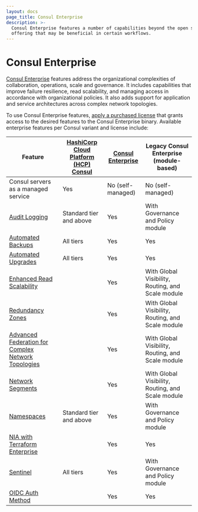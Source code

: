 ```yaml
---
layout: docs
page_title: Consul Enterprise
description: >-
  Consul Enterprise features a number of capabilities beyond the open source
  offering that may be beneficial in certain workflows.
---
```


# Consul Enterprise

[Consul Enterprise] features address the organizational complexities of
collaboration, operations, scale and governance.
It includes capabilities that improve failure resilience, read scalability,
and managing access in accordance with organizational policies.
It also adds support for application and service architectures across complex network topologies.

To use Consul Enterprise features,
[apply a purchased license](/docs/enterprise/license/overview)
that grants access to the desired features to the Consul Enterprise binary.
Available enterprise features per Consul variant and license include:

| Feature                                                                           | [HashiCorp Cloud Platform (HCP) Consul]                   | [Consul Enterprise] | Legacy Consul Enterprise (module-based)           |
| --------------------------------------------------------------------------------- | ------------------------------------------------------- | ----------------- | ------------------------------------------------- |
| Consul servers as a managed service                                               | Yes                                                     | No (self-managed) | No (self-managed)                                 |
| [Audit Logging](/docs/enterprise/audit-logging)                                   | Standard tier and above                                 | Yes               | With Governance and Policy module                 |
| [Automated Backups](/docs/enterprise/backups)                                     | All tiers                                               | Yes               | Yes                                               |
| [Automated Upgrades](/docs/enterprise/upgrades)                                   | All tiers                                               | Yes               | Yes                                               |
| [Enhanced Read Scalability](/docs/enterprise/read-scale)                          |                                                         | Yes               | With Global Visibility, Routing, and Scale module |
| [Redundancy Zones](/docs/enterprise/redundancy)                                   |                                                         | Yes               | With Global Visibility, Routing, and Scale module |
| [Advanced Federation for Complex Network Topologies](/docs/enterprise/federation) |                                                         | Yes               | With Global Visibility, Routing, and Scale module |
| [Network Segments](/docs/enterprise/network-segments)                             |                                                         | Yes               | With Global Visibility, Routing, and Scale module |
| [Namespaces](/docs/enterprise/namespaces)                                         | Standard tier and above                                 | Yes               | With Governance and Policy module                 |
| [NIA with Terraform Enterprise](/docs/nia/enterprise)                             |                                                         | Yes               | Yes                                               |
| [Sentinel](/docs/enterprise/sentinel)                                             | All tiers                                               | Yes               | With Governance and Policy module                 |
| [OIDC Auth Method](/docs/acl/auth-methods/oidc)                                   |                                                         | Yes               | Yes                                               |

[HashiCorp Cloud Platform (HCP) Consul]: https://cloud.hashicorp.com/docs/consul
[Consul Enterprise]: https://www.hashicorp.com/products/consul/
